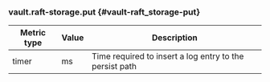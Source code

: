 ### vault.raft-storage.put {#vault-raft_storage-put}

Metric type | Value | Description
----------- | ----- | -----------
timer       | ms    | Time required to insert a log entry to the persist path
